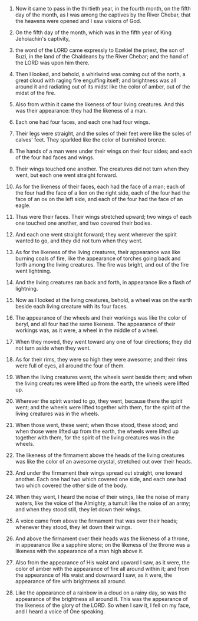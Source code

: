 
1. Now it came to pass in the thirtieth year, in the fourth month, on the fifth day of the month, as I was among the captives by the River Chebar, that the heavens were opened and I saw visions of God.

2. On the fifth day of the month, which was in the fifth year of King Jehoiachin's captivity,

3. the word of the LORD came expressly to Ezekiel the priest, the son of Buzi, in the land of the Chaldeans by the River Chebar; and the hand of the LORD was upon him there.

4. Then I looked, and behold, a whirlwind was coming out of the north, a great cloud with raging fire engulfing itself; and brightness was all around it and radiating out of its midst like the color of amber, out of the midst of the fire.

5. Also from within it came the likeness of four living creatures. And this was their appearance: they had the likeness of a man.

6. Each one had four faces, and each one had four wings.

7. Their legs were straight, and the soles of their feet were like the soles of calves' feet. They sparkled like the color of burnished bronze.

8. The hands of a man were under their wings on their four sides; and each of the four had faces and wings.

9. Their wings touched one another. The creatures did not turn when they went, but each one went straight forward.

10. As for the likeness of their faces, each had the face of a man; each of the four had the face of a lion on the right side, each of the four had the face of an ox on the left side, and each of the four had the face of an eagle.

11. Thus were their faces. Their wings stretched upward; two wings of each one touched one another, and two covered their bodies.

12. And each one went straight forward; they went wherever the spirit wanted to go, and they did not turn when they went.

13. As for the likeness of the living creatures, their appearance was like burning coals of fire, like the appearance of torches going back and forth among the living creatures. The fire was bright, and out of the fire went lightning.

14. And the living creatures ran back and forth, in appearance like a flash of lightning.

15. Now as I looked at the living creatures, behold, a wheel was on the earth beside each living creature with its four faces.

16. The appearance of the wheels and their workings was like the color of beryl, and all four had the same likeness. The appearance of their workings was, as it were, a wheel in the middle of a wheel.

17. When they moved, they went toward any one of four directions; they did not turn aside when they went.

18. As for their rims, they were so high they were awesome; and their rims were full of eyes, all around the four of them.

19. When the living creatures went, the wheels went beside them; and when the living creatures were lifted up from the earth, the wheels were lifted up.

20. Wherever the spirit wanted to go, they went, because there the spirit went; and the wheels were lifted together with them, for the spirit of the living creatures was in the wheels.

21. When those went, these went; when those stood, these stood; and when those were lifted up from the earth, the wheels were lifted up together with them, for the spirit of the living creatures was in the wheels.

22. The likeness of the firmament above the heads of the living creatures was like the color of an awesome crystal, stretched out over their heads.

23. And under the firmament their wings spread out straight, one toward another. Each one had two which covered one side, and each one had two which covered the other side of the body.

24. When they went, I heard the noise of their wings, like the noise of many waters, like the voice of the Almighty, a tumult like the noise of an army; and when they stood still, they let down their wings.

25. A voice came from above the firmament that was over their heads; whenever they stood, they let down their wings.

26. And above the firmament over their heads was the likeness of a throne, in appearance like a sapphire stone; on the likeness of the throne was a likeness with the appearance of a man high above it.

27. Also from the appearance of His waist and upward I saw, as it were, the color of amber with the appearance of fire all around within it; and from the appearance of His waist and downward I saw, as it were, the appearance of fire with brightness all around.

28. Like the appearance of a rainbow in a cloud on a rainy day, so was the appearance of the brightness all around it. This was the appearance of the likeness of the glory of the LORD. So when I saw it, I fell on my face, and I heard a voice of One speaking.


